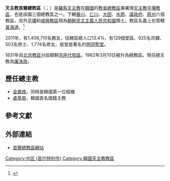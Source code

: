 {{Infobox diocese
|name = 首爾
|jurisdiction = 總教區
|latin = Archidioecesis Seulensis
|local = {{lang|ko|서울 대교구}}{{ko}}
|border = catholic
|image = 명동성당-Myeongdong-Cathedral-3.jpg
|image_size = 250
|image_alt = <!--免填-->
|caption = 明洞聖堂
|location = {{KOR}}[[首爾|首爾]]
|territory = [[首爾|首爾特別市]]
|rite = [[羅馬禮|羅馬禮]]
|eastern church = <!--免填-->
|patron = 
|province = [[天主教首爾教省|首爾]]
|established = 1831年9月9日（朝鮮代牧區成立）<br />1911年4月8日（更名京城代牧區）<br />1950年7月12日（更名漢城代牧區）<ref>{{Cite web |url=http://www.gcatholic.org/dioceses/diocese/seou0.htm |title=Metropolitan Archdiocese of Seoul 서울, South Korea |access-date=2012-05-16 }}</ref><br/>1962年3月10日（升格總教區）
|cathedral = [[明洞聖堂|明洞聖母無原罪主教座堂]]
|co-cathedral = <!--免填-->
|leadership = 總主教
|pope = {{incumbent pope}}
|metropolitan = 仲淳澤（정순택 베드로）
|coadjutor archbishop =
|auxiliary = 宇慶川（유경촌 티모테오）
|emeritus = [[廉洙政|廉洙政]]
|vicar general =
|chancery = 
|procura = 
|title1 = 
|title1_name = 
|title2 = <!--免填-->
|title2_name = <!--免填-->
|title3 = <!--免填-->
|title3_name = <!--免填-->
|population = 1,417,695<ref name="CBCK 01">{{Cite web |url=http://english.cbck.or.kr/index.php?mid=dioceses&page=1&listStyle=webzine&document_srl=121 |title=Dioceses - ARCHDIOCESE OF SEOUL |access-date=2012-05-16 |archive-date=2020-07-25 |archive-url=https://web.archive.org/web/20200725011424/http://english.cbck.or.kr/index.php?mid=dioceses&page=1&listStyle=webzine&document_srl=121 |dead-url=yes }}</ref>
|parishes = 224<ref name="CBCK 01" />
|churches = 
|congregations = 
|secular priests = 737<ref name="CBCK 01" />
|image2 = Roman Catholic Archdiocese of Seoul.png
|image2_size = 
|image2_alt = <!--免填-->
|caption2 = 首爾總教區管轄範圍圖
|curia = 天主教首爾總主教公署<br />（{{lang|ko|서울대교구청／서울大敎區廳}}）
|address = [[韓國|韓國]][[首爾特別市|首爾特別市]][[中區_(首爾)|中區]][[明洞|明洞]]2街1號
|telephone_no = +82 2 727-2114
|website = aos.catholic.or.kr
|footnote = <!--免填-->
}}
'''天主教首爾總教區'''（{{lang-la|Archidioecesis Seulensis}}；{{lang-ko|천주교 서울대교구}}）是[[羅馬天主教|羅馬天主教]]在[[韓國|韓國]]的[[教省|教省]][[總教區|總教區]]兼署理[[天主教平壤教區|天主教平壤教區]]，也是該國三個總教區之一。下轄[[天主教春川教區|春川]]、[[天主教仁川教區|仁川]]、[[天主教大田教區|大田]]、[[天主教水原教區|水原]]、[[天主教議政府教區|議政府]]、[[天主教原州教區|原州]]六個教區。另外[[天主教平壤教區|平壤]]和[[天主教咸興教區|咸興教區]]現為[[朝鮮民主主義人民共和國|朝鮮民主主義人民共和國]]領土。教區名義上也管轄[[黃海道|黃海道]]。<ref>{{cite news|publisher=[[天主教亞洲通訊社|天主教亞洲通訊社]]|date=1998-09-30|title=漢城超過六十位神父志願前往北韓福傳|url=}}</ref>

2011年，有1,406,710名教友，估轄區總人口13.4%，有129個堂區、925名司鐸、503名修士、1,774名修女。座堂是著名的[[明洞聖堂|明洞聖堂]]。

1831年自[[天主教北京教區|北京教區]]分設朝鮮[[宗座代牧區|宗座代牧區]]。1962年3月10日被升為總教區。現任總主教為[[廉洙政|廉洙政]]。

==歷任總主教==
*[[金壽煥|金壽煥]]，同時是韓國第一位樞機
*[[盧基南|盧基南]]，韓國首名國籍主教

==參考文獻==
{{reflist}}

==外部連結==
*[http://aos.catholic.or.kr/ 首爾總教區網站]{{Wayback|url=http://aos.catholic.or.kr/ |date=20141201064022 }}

{{朝鮮半島天主教}}
{{基督教頁腳}}
{{天主教}}
{{天主教會史}}

[[Category:中区_(首尔特别市)|Category:中区 (首尔特别市)]]
[[Category:韓國天主教教區|Category:韓國天主教教區]]